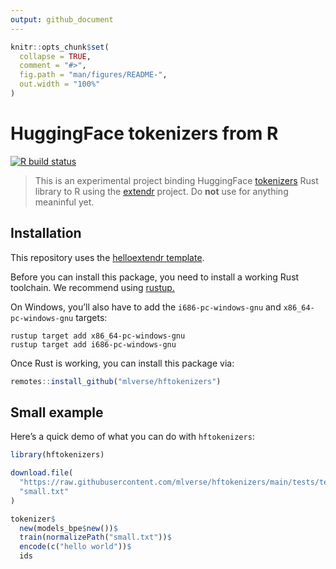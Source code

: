```yaml
---
output: github_document
---
```


<!-- README.md is generated from README.Rmd. Please edit that file -->

```r
knitr::opts_chunk$set(
  collapse = TRUE,
  comment = "#>",
  fig.path = "man/figures/README-",
  out.width = "100%"
)
```

# HuggingFace tokenizers from R

[![R build status](https://github.com/mlverse/hftokenizers/workflows/R-CMD-check/badge.svg)](https://github.com/mlverse/hftokenizers/actions) 

> This is an experimental project binding HuggingFace [tokenizers](https://github.com/huggingface/tokenizers) Rust library to R using the [extendr](https://github.com/extendr/extendr) project. Do **not** use for anything meaninful yet.

## Installation

This repository uses the [helloextendr template](https://github.com/extendr/helloextendr).

Before you can install this package, you need to install a working Rust toolchain. We recommend using [rustup.](https://rustup.rs/)

On Windows, you'll also have to add the `i686-pc-windows-gnu` and `x86_64-pc-windows-gnu` targets:

    rustup target add x86_64-pc-windows-gnu
    rustup target add i686-pc-windows-gnu

Once Rust is working, you can install this package via:

``` .r
remotes::install_github("mlverse/hftokenizers")
```

## Small example

Here's a quick demo of what you can do with `hftokenizers`:

```r
library(hftokenizers)

download.file(
  "https://raw.githubusercontent.com/mlverse/hftokenizers/main/tests/testthat/assets/small.txt",
  "small.txt"
)

tokenizer$
  new(models_bpe$new())$
  train(normalizePath("small.txt"))$
  encode(c("hello world"))$
  ids
```

